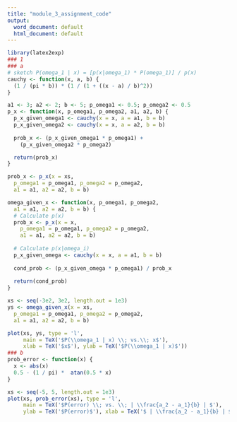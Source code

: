 ```yaml
---
title: "module_3_assignment_code"
output:
  word_document: default
  html_document: default
---
```


```r
library(latex2exp)
### 1
### a
# sketch P(omega_1 | x) = [p(x|omega_1) * P(omega_1)] / p(x)
cauchy <- function(x, a, b) {
  (1 / (pi * b)) * (1 / (1 + ((x - a) / b)^2))
}

a1 <- 3; a2 <- 2; b <- 5; p_omega1 <- 0.5; p_omega2 <- 0.5
p_x <- function(x, p_omega1, p_omega2, a1, a2, b) {
  p_x_given_omega1 <- cauchy(x = x, a = a1, b = b)
  p_x_given_omega2 <- cauchy(x = x, a = a2, b = b)
  
  prob_x <- (p_x_given_omega1 * p_omega1) +
    (p_x_given_omega2 * p_omega2)

  return(prob_x)
}

prob_x <- p_x(x = xs,
  p_omega1 = p_omega1, p_omega2 = p_omega2,
  a1 = a1, a2 = a2, b = b)

omega_given_x <- function(x, p_omega1, p_omega2,
  a1 = a1, a2 = a2, b = b) {
  # Calculate p(x)
  prob_x <- p_x(x = x,
    p_omega1 = p_omega1, p_omega2 = p_omega2,
    a1 = a1, a2 = a2, b = b)
  
  # Calculate p(x|omega_i)
  p_x_given_omega <- cauchy(x = x, a = a1, b = b)
  
  cond_prob <- (p_x_given_omega * p_omega1) / prob_x
  
  return(cond_prob)
}

xs <- seq(-3e2, 3e2, length.out = 1e3)
ys <- omega_given_x(x = xs,
  p_omega1 = p_omega1, p_omega2 = p_omega2,
  a1 = a1, a2 = a2, b = b)

plot(xs, ys, type = 'l',
     main = TeX('$P(\\omega_1 | x) \\; vs.\\; x$'),
     xlab = TeX('$x$'), ylab = TeX('$P(\\omega_1 | x)$'))
### b
prob_error <- function(x) {
  x <- abs(x)
  0.5 - (1 / pi) *  atan(0.5 * x)
}

xs <- seq(-5, 5, length.out = 1e3)
plot(xs, prob_error(xs), type = 'l',
     main = TeX('$P(error) \\; vs. \\; | \\frac{a_2 - a_1}{b} | $'),
     ylab = TeX('$P(error)$'), xlab = TeX('$ | \\frac{a_2 - a_1}{b} | $'))

```